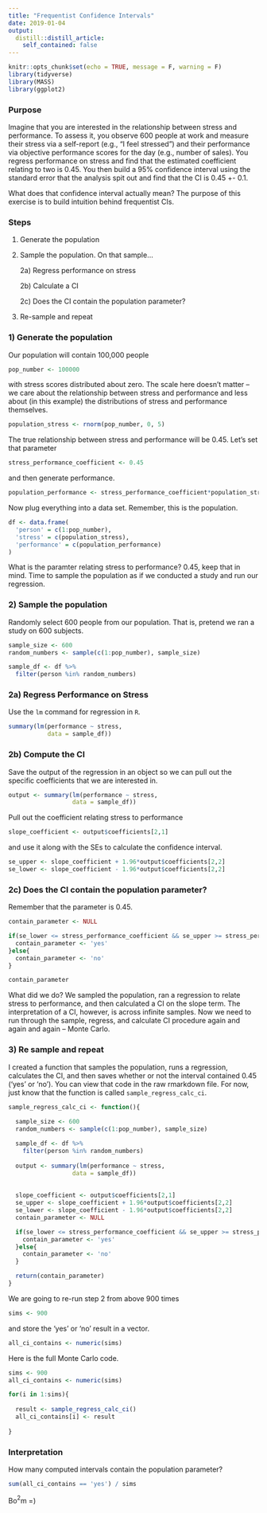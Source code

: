 ```yaml
---
title: "Frequentist Confidence Intervals"
date: 2019-01-04
output:
  distill::distill_article:
    self_contained: false
---
```


```r
knitr::opts_chunk$set(echo = TRUE, message = F, warning = F)
library(tidyverse)
library(MASS)
library(ggplot2)
```

### Purpose 

Imagine that you are interested in the relationship between stress and performance. To assess it, you observe 600 people at work and measure their stress via a self-report (e.g., "I feel stressed") and their performance via objective performance scores for the day (e.g., number of sales). You regress performance on stress and find that the estimated coefficient relating to two is 0.45. You then build a 95% confidence interval using the standard error that the analysis spit out and find that the CI is 0.45 +- 0.1. 

What does that confidence interval actually mean? The purpose of this exercise is to build intuition behind frequentist CIs.

### Steps

1) Generate the population 

2) Sample the population. On that sample...

    2a) Regress performance on stress
    
    2b) Calculate a CI
    
    2c) Does the CI contain the population parameter?
    
3) Re-sample and repeat

### 1) Generate the population

Our population will contain 100,000 people

```r
pop_number <- 100000
```

\noindent with stress scores distributed about zero. The scale here doesn't matter -- we care about the relationship between stress and performance and less about (in this example) the distributions of stress and performance themselves.

```r
population_stress <- rnorm(pop_number, 0, 5)
```

The true relationship between stress and performance will be 0.45. Let's set that parameter

```r
stress_performance_coefficient <- 0.45
```

\noindent and then generate performance.

```r

population_performance <- stress_performance_coefficient*population_stress + rnorm(pop_number, 0, 1)

```

Now plug everything into a data set. Remember, this is the population.

```r
df <- data.frame(
  'person' = c(1:pop_number),
  'stress' = c(population_stress),
  'performance' = c(population_performance)
)

```

What is the paramter relating stress to performance? 0.45, keep that in mind. Time to sample the population as if we conducted a study and run our regression.

### 2) Sample the population

Randomly select 600 people from our population. That is, pretend we ran a study on 600 subjects.

```r
sample_size <- 600
random_numbers <- sample(c(1:pop_number), sample_size)

sample_df <- df %>%
  filter(person %in% random_numbers)

```

### 2a) Regress Performance on Stress

Use the `lm` command for regression in `R`.

```r

summary(lm(performance ~ stress,
           data = sample_df))

```

### 2b) Compute the CI

Save the output of the regression in an object so we can pull out the specific coefficients that we are interested in.

```r

output <- summary(lm(performance ~ stress,
                  data = sample_df))

```

\noindent Pull out the coefficient relating stress to performance

```r
slope_coefficient <- output$coefficients[2,1]
```

\noindent and use it along with the SEs to calculate the confidence interval.

```r
se_upper <- slope_coefficient + 1.96*output$coefficients[2,2]
se_lower <- slope_coefficient - 1.96*output$coefficients[2,2]
```

### 2c) Does the CI contain the population parameter?

Remember that the parameter is 0.45.

```r
contain_parameter <- NULL

if(se_lower <= stress_performance_coefficient && se_upper >= stress_performance_coefficient){
  contain_parameter <- 'yes'
}else{
  contain_parameter <- 'no'
}

contain_parameter

```

What did we do? We sampled the population, ran a regression to relate stress to performance, and then calculated a CI on the slope term. The interpretation of a CI, however, is across infinite samples. Now we need to run through the sample, regress, and calculate CI procedure again and again and again -- Monte Carlo.

### 3) Re sample and repeat

I created a function that samples the population, runs a regression, calculates the CI, and then saves whether or not the interval contained 0.45 ('yes' or 'no'). You can view that code in the raw rmarkdown file. For now, just know that the function is called `sample_regress_calc_ci`.

```r

sample_regress_calc_ci <- function(){
  
  sample_size <- 600
  random_numbers <- sample(c(1:pop_number), sample_size)

  sample_df <- df %>%
    filter(person %in% random_numbers)
  
  output <- summary(lm(performance ~ stress,
                  data = sample_df))
  
  
  slope_coefficient <- output$coefficients[2,1]
  se_upper <- slope_coefficient + 1.96*output$coefficients[2,2]
  se_lower <- slope_coefficient - 1.96*output$coefficients[2,2]
  contain_parameter <- NULL

  if(se_lower <= stress_performance_coefficient && se_upper >= stress_performance_coefficient){
    contain_parameter <- 'yes'
  }else{
    contain_parameter <- 'no'
  }

  return(contain_parameter)
}

```

We are going to re-run step 2 from above 900 times

```r
sims <- 900
```

\noindent and store the 'yes' or 'no' result in a vector.

```r
all_ci_contains <- numeric(sims)
```

Here is the full Monte Carlo code.

```r

sims <- 900
all_ci_contains <- numeric(sims)

for(i in 1:sims){
  
  result <- sample_regress_calc_ci()
  all_ci_contains[i] <- result
  
}

```

### Interpretation

How many computed intervals contain the population parameter?

```r

sum(all_ci_contains == 'yes') / sims

```


Bo$^2$m =)